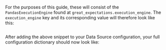 
<PartAddTheBackendExecutionEngineToYourDatasourceConfiguration backend="Pandas" />

For the purposes of this guide, these will consist of the `PandasExecutionEngine` found at `great_expectations.execution_engine`.  The `execution_engine` key and its corresponding value will therefore look like this:

```python title="Python" name="version-0.17.23 datasource_configuration_add_execution_engine"
```

After adding the above snippet to your Data Source configuration, your full configuration dictionary should now look like:

```python title="Python" name="version-0.17.23 datasource_configuration_post_execution_engine"
```